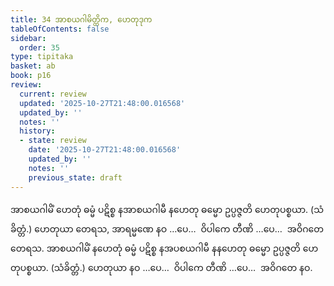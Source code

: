 ```yaml
---
title: 34 အာစယဂါမိတ္တိက, ဟေတုဒုက
tableOfContents: false
sidebar:
  order: 35
type: tipitaka
basket: ab
book: p16
review:
  current: review
  updated: '2025-10-27T21:48:00.016568'
  updated_by: ''
  notes: ''
  history:
  - state: review
    date: '2025-10-27T21:48:00.016568'
    updated_by: ''
    notes: ''
    previous_state: draft
---
```



<ReviewStatus review={frontmatter.review} showDetails={true} />

<HypothesisAnnotation frontmatter={frontmatter} />

<DynamicBreadcrumb />

<Division number="76" book="p16" e="ch" v="40" p="269">

<Paragraph number="201" book="p16">
အာစယဂါမိံ ဟေတုံ ဓမ္မံ ပဋိစ္စ နအာစယဂါမီ နဟေတု ဓမ္မော ဥပ္ပဇ္ဇတိ ဟေတုပစ္စယာ. (သံခိတ္တံ.) ဟေတုယာ တေရသ, အာရမ္မဏေ နဝ …ပေ…  ဝိပါကေ တီဏိ …ပေ…  အဝိဂတေ တေရသ.
</Paragraph>

<Paragraph number="202" book="p16">
အာစယဂါမိံ နဟေတုံ ဓမ္မံ ပဋိစ္စ နအပစယဂါမီ နနဟေတု ဓမ္မော ဥပ္ပဇ္ဇတိ ဟေတုပစ္စယာ. (သံခိတ္တံ.) ဟေတုယာ နဝ …ပေ…  ဝိပါကေ တီဏိ …ပေ…  အဝိဂတေ နဝ.
</Paragraph>
</Division>